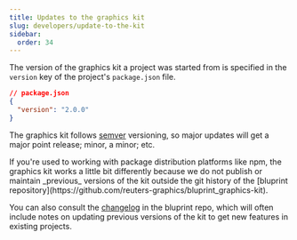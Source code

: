 ```yaml
---
title: Updates to the graphics kit
slug: developers/update-to-the-kit
sidebar:
  order: 34
---
```



The version of the graphics kit a project was started from is specified in the `version` key of the project's `package.json` file.

```json {3}
// package.json
{
  "version": "2.0.0"
}
```

The graphics kit follows [semver](https://semver.org/) versioning, so major updates will get a major point release; minor, a minor; etc.

<Aside>
If you're used to working with package distribution platforms like npm, the graphics kit works a little bit differently because we do not publish or maintain _previous_ versions of the kit outside the git history of the [bluprint repository](https://github.com/reuters-graphics/bluprint_graphics-kit).
</Aside>

You can also consult the [changelog](https://github.com/reuters-graphics/bluprint_graphics-kit/blob/main/CHANGELOG.md) in the bluprint repo, which will often include notes on updating previous versions of the kit to get new features in existing projects.